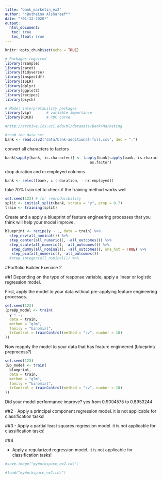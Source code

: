 ```yaml
---
title: "bank_marketin_ex2"
author: "*Buthaina Alshareef*"
date: "*01-12-2020*"
output:
  html_document:
   toc: true
   toc_float: true
---
```


```r
knitr::opts_chunk$set(echo = TRUE)
```

```r
# Packages required
library(rsample)
library(caret)
library(tidyverse)
library(inspectdf) 
library(ISLR)
library(dplyr)
library(ggplot2)
library(recipes)
library(psych)

# Model interpretability packages
library(vip)       # variable importance
library(ROCR)      # ROC curve
```


```r
#http://archive.ics.uci.edu/ml/datasets/Bank+Marketing

#read the data set
bank <- read.csv2("data/bank-additional-full.csv", dec = ".")
```

convert all characters to factors
```r
bank[sapply(bank, is.character)] <- lapply(bank[sapply(bank, is.character)], 
                                       as.factor)
```

drop duration and nr.employed columns 
```r
bank <- select(bank, c (-duration, - nr.employed))
```

take 70% train set to check if the training method works well
```r
set.seed(123) # for reproducibility
split <- initial_split(bank, strata = "y", prop = 0.7)
train <- training(split)

```



Create and a apply a blueprint of feature engineering processes that you think will help your model improve.
```r
blueprint <- recipe(y ~ ., data = train) %>%
  step_nzv(all_nominal()) %>%
  step_center(all_numeric(), -all_outcomes()) %>%
  step_scale(all_numeric(), -all_outcomes()) %>%
   step_dummy(all_nominal(), -all_outcomes(), one_hot = TRUE) %>% 
   step_pca(all_numeric(), -all_outcomes())
  #step_integer(all_nominal()) %>%
```


#Portfolio Builder Exercise 2

##1
Depending on the type of response variable, apply a linear or logistic regression model.

First, apply the model to your data without pre-applying feature engineering processes.

```r
set.seed(123)
(preBp_model <- train(
  y ~ ., 
  data = train, 
  method = "glm",
  family = "binomial",
  trControl = trainControl(method = "cv", number = 10)
))

```


Now reapply the model to your data that has feature engineered.(blueprint/ preprocess?)
```r
set.seed(123)
(Bp_model <- train(
  blueprint, 
  data = train, 
  method = "glm",
  family = "binomial",
  trControl = trainControl(method = "cv", number = 10)
))


```


Did your model performance improve?
yes from 0.9004575 to 0.8953244 




##2
- Apply a principal component regression model.
   it is not applicable for classification tasks!


##3
- Apply a partial least squares regression model.
    it is not applicable for classification tasks!


##4

- Apply a regularized regression model.
   it is not applicable for classification tasks!

```r
#save.image("myWorkspace_ex2.rds")
```


```r
#load("myWorkspace_ex2.rds")
```



